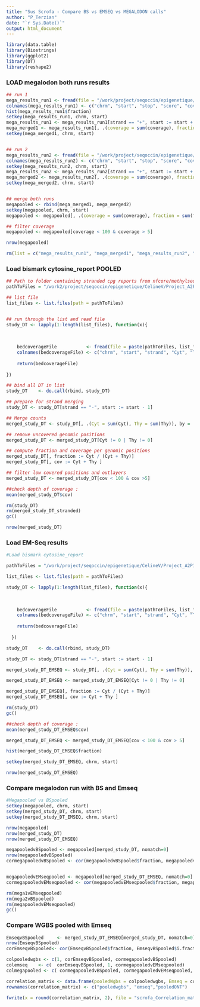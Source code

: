 ---
title: "Sus Scrofa - Compare BS vs EMSEQ vs MEGALODON calls"
author: "P_Terzian"
date: "`r Sys.Date()`"
output: html_document
---


```{r, include=FALSE}
library(data.table)
library(Biostrings)
library(ggplot2)
library(DT)
library(reshape2)
```


### LOAD megalodon both runs results
```{r}
## run 1
mega_results_run1 <- fread(file = "/work/project/seqoccin/epigenetique/sus_scrofa/Reference_father/megalodon_calling/sus_scrofa_ref_PAD93746/modified_bases.5mC.bed", stringsAsFactors = FALSE)
colnames(mega_results_run1) <- c("chrm", "start", "stop", "score", "coverage", "strand", "start2", "stop2", "Idonknow", "coverage", "fraction")
hist(mega_results_run1$fraction)
setkey(mega_results_run1, chrm, start)
mega_results_run1 <- mega_results_run1[strand == "+", start := start + 1]
mega_merged1 <- mega_results_run1[, .(coverage = sum(coverage), fraction = sum(fraction) / length(fraction)), by = .(chrm, start)]
setkey(mega_merged1, chrm, start)


## run 2
mega_results_run2 <- fread(file = "/work/project/seqoccin/epigenetique/sus_scrofa/Reference_father/megalodon_calling/sus_scrofa_ref_PAE20806/modified_bases.5mC.bed", stringsAsFactors = FALSE)
colnames(mega_results_run2) <- c("chrm", "start", "stop", "score", "coverage", "strand", "start2", "stop2", "Idonknow", "coverage", "fraction")
setkey(mega_results_run2, chrm, start)
mega_results_run2 <- mega_results_run2[strand == "+", start := start + 1]
mega_merged2 <- mega_results_run2[, .(coverage = sum(coverage), fraction = sum(fraction) / length(fraction)), by = .(chrm, start)]
setkey(mega_merged2, chrm, start)


## merge both runs
megapooled <- rbind(mega_merged1, mega_merged2)
setkey(megapooled, chrm, start)
megapooled <- megapooled[, .(coverage = sum(coverage), fraction = sum(fraction) / length(fraction)), by = .(chrm, start)]

## filter coverage
megapooled <- megapooled[coverage < 100 & coverage > 5]

nrow(megapooled)

rm(list = c("mega_results_run1", "mega_merged1", "mega_results_run2", "mega_merged2"))

```



### Load bismark cytosine_report POOLED
```{r}

## Path to folder containing stranded cpg reports from nfcore/methylseq
pathToFiles = "/work2/project/seqoccin/epigenetique/CelineV/Project_A2P1b-PlaGe-Porc.1470/Pool_run_bisulfite_porc_ref/MethylSeq-nfcore/Sscrofa_per-lane_param-zymo/results/bismark_methylation_calls/stranded_CpG_report/"

## list file
list_files <- list.files(path = pathToFiles)


## run through the list and read file
study_DT <- lapply(1:length(list_files), function(x){
    
    
  
    bedcoverageFile           <- fread(file = paste(pathToFiles, list_files[x], sep=""))
    colnames(bedcoverageFile) <- c("chrm", "start", "strand", "Cyt", "Thy", "di_context", "tri_context")
    
    return(bedcoverageFile)
    
})

## bind all DT in list
study_DT    <- do.call(rbind, study_DT)

## prepare for strand merging
study_DT <- study_DT[strand == "-", start := start - 1]

## Merge counts
merged_study_DT <- study_DT[, .(Cyt = sum(Cyt), Thy = sum(Thy)), by = .(chrm, start)]

## remove uncovered genomic positions
merged_study_DT <- merged_study_DT[Cyt != 0 | Thy != 0]

## compute fraction and coverage per genomic positions
merged_study_DT[, fraction := Cyt / (Cyt + Thy)]
merged_study_DT[, cov := Cyt + Thy ]

## filter low covered positions and outlayers
merged_study_DT <- merged_study_DT[cov < 100 & cov >5]

##check depth of coverage :
mean(merged_study_DT$cov)

rm(study_DT)
rm(merged_study_DT_stranded)
gc()

nrow(merged_study_DT)

```



### Load EM-Seq results
```{r}
#Load bismark cytosine_report

pathToFiles = "/work/project/seqoccin/epigenetique/CelineV/Project_A2P1b-PlaGe-Porc.1470/Run_Emseq_porc_ref.18919/MethylSeq-nfcore/Sus_scrofa_param-em-seq/results/bismark_methylation_calls/stranded_CpG_report/"

list_files <- list.files(path = pathToFiles)

study_DT <- lapply(1:length(list_files), function(x){
    
    
  
    bedcoverageFile           <- fread(file = paste(pathToFiles, list_files[x], sep=""))
    colnames(bedcoverageFile) <- c("chrm", "start", "strand", "Cyt", "Thy", "di_context", "tri_context")
    
    return(bedcoverageFile)
    
  })

study_DT    <- do.call(rbind, study_DT)

study_DT <- study_DT[strand == "-", start := start - 1]

merged_study_DT_EMSEQ <- study_DT[, .(Cyt = sum(Cyt), Thy = sum(Thy)), by = .(chrm, start)]

merged_study_DT_EMSEQ <- merged_study_DT_EMSEQ[Cyt != 0 | Thy != 0]

merged_study_DT_EMSEQ[, fraction := Cyt / (Cyt + Thy)]
merged_study_DT_EMSEQ[, cov := Cyt + Thy ]

rm(study_DT)
gc()

##check depth of coverage :
mean(merged_study_DT_EMSEQ$cov)

merged_study_DT_EMSEQ <- merged_study_DT_EMSEQ[cov < 100 & cov > 5]

hist(merged_study_DT_EMSEQ$fraction)

setkey(merged_study_DT_EMSEQ, chrm, start)

nrow(merged_study_DT_EMSEQ)

```




### Compare megalodon run with BS and Emseq
```{r}

#Megapooled vs BSpooled
setkey(megapooled, chrm, start)
setkey(merged_study_DT, chrm, start)
setkey(merged_study_DT_EMSEQ, chrm, start)

nrow(megapooled)
nrow(merged_study_DT)
nrow(merged_study_DT_EMSEQ)

megapooledvBSpooled <- megapooled[merged_study_DT, nomatch=0]
nrow(megapooledvBSpooled)
cormegapooledvBSpooled <- cor(megapooledvBSpooled$fraction, megapooledvBSpooled$i.fraction)


megapooledvEMseqpooled <- megapooled[merged_study_DT_EMSEQ, nomatch=0]
cormegapooledvEMseqpooled <- cor(megapooledvEMseqpooled$fraction, megapooledvEMseqpooled$i.fraction)

rm(mega1vEMseqpooled)
rm(mega2vBSpooled)
rm(megapooledvEMseqpooled)
gc()

```


### Compare WGBS pooled with Emseq
```{r}
EmseqvBSpooled     <- merged_study_DT_EMSEQ[merged_study_DT, nomatch=0]
nrow(EmseqvBSpooled)
corEmseqvBSpooled<- cor(EmseqvBSpooled$fraction, EmseqvBSpooled$i.fraction)

colpooledwgbs <- c(1, corEmseqvBSpooled, cormegapooledvBSpooled)
colemseq    <- c(  corEmseqvBSpooled, 1, cormegapooledvEMseqpooled)
colmegapooled <- c( cormegapooledvBSpooled, cormegapooledvEMseqpooled,  1)

correlation_matrix <- data.frame(pooledWgbs = colpooledwgbs, Emseq = colemseq, pooledONT = colmegapooled)
rownames(correlation_matrix) <- c("pooledwgbs", "emseq","pooledONT")

fwrite(x = round(correlation_matrix, 2), file = "scrofa_Correlation_matrix_heatmaptechdatapaper_wholeCpG.tsv", sep = "\t")

```



